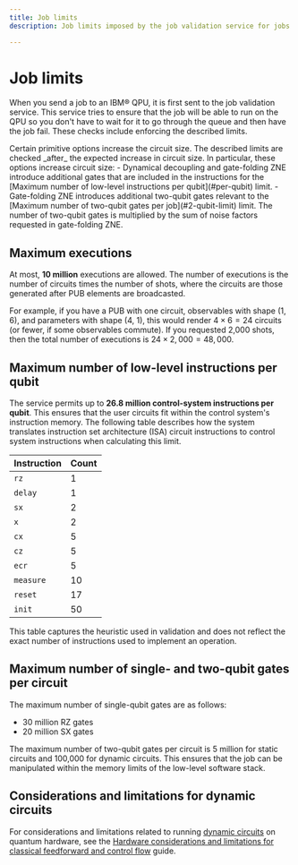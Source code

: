 ```yaml
---
title: Job limits
description: Job limits imposed by the job validation service for jobs sent to IBM QPUs.

---
```

# Job limits

When you send a job to an IBM&reg; QPU, it is first sent to the job validation service.  This service tries to ensure that the job will be able to run on the QPU so you don't have to wait for it to go through the queue and then have the job fail.  These checks include enforcing the described limits.

<Admonition type="note">
Certain primitive options increase the circuit size.  The described limits are checked _after_ the expected increase in circuit size. In particular, these options increase circuit size:
  - Dynamical decoupling and gate-folding ZNE introduce additional gates that are included in the instructions for the [Maximum number of low-level instructions per qubit](#per-qubit) limit.
  - Gate-folding ZNE introduces additional two-qubit gates relevant to the [Maximum number of two-qubit gates per job](#2-qubit-limit) limit. The number of two-qubit gates is multiplied by the sum of noise factors requested in gate-folding ZNE.
</Admonition>

<span id="max-shots"></span>
## Maximum executions

At most, **10 million** executions are allowed.  The number of executions is the number of circuits times the number of shots, where the circuits are those generated after PUB elements are broadcasted.

For example, if you have a PUB with one circuit, observables with shape (1, 6), and parameters with shape (4, 1), this would render $4 \times 6 = 24$ circuits (or fewer, if some observables commute). If you requested 2,000 shots, then the total number of executions is $24 \times 2,000 = 48,000$.

<span id="per-qubit"></span>
## Maximum number of low-level instructions per qubit

The service permits up to **26.8 million control-system instructions per qubit**. This ensures that the user circuits fit within the control system's instruction memory.  The following table describes how the system translates instruction set architecture (ISA) circuit instructions to control system instructions when calculating this limit.

| Instruction | Count |
|-------------|-------|
| `rz`          | 1     |
| `delay`       | 1     |
| `sx`          | 2     |
| `x`           | 2     |
| `cx`          | 5     |
| `cz`          | 5     |
| `ecr`         | 5     |
| `measure`     | 10    |
| `reset`       | 17    |
| `init`        | 50    |

<Admonition type="note">
  This table captures the heuristic used in validation and does not reflect the exact number of instructions used to implement an operation.
</Admonition>

<span id="2-qubit-limit"></span>
## Maximum number of single- and two-qubit gates per circuit

The maximum number of single-qubit gates are as follows:
- 30 million RZ gates
- 20 million SX gates

The maximum number of two-qubit gates per circuit is 5 million for static circuits and 100,000 for dynamic circuits.
This ensures that the job can be manipulated within the memory limits of the low-level software stack.

## Considerations and limitations for dynamic circuits

For considerations and limitations related to running [dynamic circuits](/guides/classical-feedforward-and-control-flow) on quantum hardware, see the [Hardware considerations and limitations for classical feedforward and control flow](/guides/dynamic-circuits-considerations) guide.